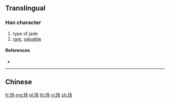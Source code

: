 {{character info/new}}
{{also|瑋}}
==Translingual==

===Han character===
{{Han char|rn=96|rad=玉|as=04|sn=8|four=|canj=MGQS|ids=⿰𤣩韦}}

# type of jade
# [[rare]], [[valuable]]

====References====
* {{Han ref|kx=0728.211|hdz=21103.050|uh=73AE|ud=29614}}

----

==Chinese==
{{zh-see|瑋}}

[[fr:玮]]
[[mg:玮]]
[[pl:玮]]
[[th:玮]]
[[vi:玮]]
[[zh:玮]]